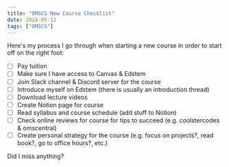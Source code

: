 ```yaml
---
title: "OMSCS New Course Checklist"
date: 2024-05-12
tags: ["OMSCS"]
---
```


Here's my process I go through when starting a new course in order to start off on the right foot:

- [ ] Pay tuition
- [ ] Make sure I have access to Canvas & Edstem
- [ ] Join Slack channel & Discord server for the course
- [ ] Introduce myself on Edstem (there is usually an introduction thread)
- [ ] Download lecture videos
- [ ] Create Notion page for course
- [ ] Read syllabus and course schedule (add stuff to Notion)
- [ ] Check online reviews for course for tips to succeed (e.g. coolstercodes & omscentral)
- [ ] Create personal strategy for the course (e.g. focus on projects?, read book?, go to office hours?, etc.)

Did I miss anything?
